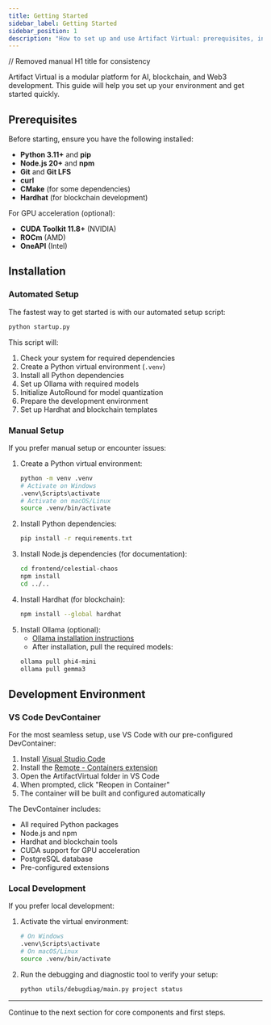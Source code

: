 ```yaml
---
title: Getting Started
sidebar_label: Getting Started
sidebar_position: 1
description: "How to set up and use Artifact Virtual: prerequisites, installation, environment, and first steps."
---
```


// Removed manual H1 title for consistency

Artifact Virtual is a modular platform for AI, blockchain, and Web3 development. This guide will help you set up your environment and get started quickly.

## Prerequisites

Before starting, ensure you have the following installed:

- **Python 3.11+** and **pip**
- **Node.js 20+** and **npm**
- **Git** and **Git LFS**
- **curl**
- **CMake** (for some dependencies)
- **Hardhat** (for blockchain development)

For GPU acceleration (optional):
- **CUDA Toolkit 11.8+** (NVIDIA)
- **ROCm** (AMD)
- **OneAPI** (Intel)

## Installation

### Automated Setup

The fastest way to get started is with our automated setup script:

```bash
python startup.py
```

This script will:
1. Check your system for required dependencies
2. Create a Python virtual environment (`.venv`)
3. Install all Python dependencies
4. Set up Ollama with required models
5. Initialize AutoRound for model quantization
6. Prepare the development environment
7. Set up Hardhat and blockchain templates

### Manual Setup

If you prefer manual setup or encounter issues:

1. Create a Python virtual environment:
   ```bash
   python -m venv .venv
   # Activate on Windows
   .venv\Scripts\activate
   # Activate on macOS/Linux
   source .venv/bin/activate
   ```
2. Install Python dependencies:
   ```bash
   pip install -r requirements.txt
   ```
3. Install Node.js dependencies (for documentation):
   ```bash
   cd frontend/celestial-chaos
   npm install
   cd ../..
   ```
4. Install Hardhat (for blockchain):
   ```bash
   npm install --global hardhat
   ```
5. Install Ollama (optional):
   - [Ollama installation instructions](https://ollama.ai/download)
   - After installation, pull the required models:
   ```bash
   ollama pull phi4-mini
   ollama pull gemma3
   ```

## Development Environment

### VS Code DevContainer

For the most seamless setup, use VS Code with our pre-configured DevContainer:

1. Install [Visual Studio Code](https://code.visualstudio.com/)
2. Install the [Remote - Containers extension](https://marketplace.visualstudio.com/items?itemName=ms-vscode-remote.remote-containers)
3. Open the ArtifactVirtual folder in VS Code
4. When prompted, click "Reopen in Container"
5. The container will be built and configured automatically

The DevContainer includes:
- All required Python packages
- Node.js and npm
- Hardhat and blockchain tools
- CUDA support for GPU acceleration
- PostgreSQL database
- Pre-configured extensions

### Local Development

If you prefer local development:

1. Activate the virtual environment:
   ```bash
   # On Windows
   .venv\Scripts\activate
   # On macOS/Linux
   source .venv/bin/activate
   ```
2. Run the debugging and diagnostic tool to verify your setup:
   ```bash
   python utils/debugdiag/main.py project status
   ```

---

Continue to the next section for core components and first steps.
